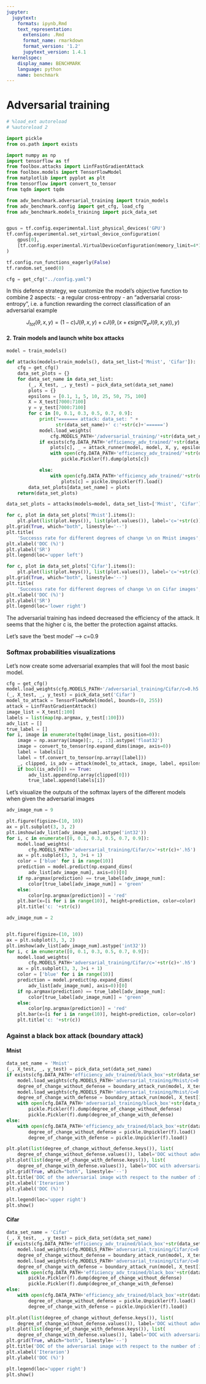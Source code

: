 ```yaml
---
jupyter:
  jupytext:
    formats: ipynb,Rmd
    text_representation:
      extension: .Rmd
      format_name: rmarkdown
      format_version: '1.2'
      jupytext_version: 1.4.1
  kernelspec:
    display_name: BENCHMARK
    language: python
    name: benchmark
---
```


#  Adversarial training


```python
# %load_ext autoreload
# %autoreload 2
```

```python
import pickle
from os.path import exists

import numpy as np
import tensorflow as tf
from foolbox.attacks import LinfFastGradientAttack
from foolbox.models import TensorFlowModel
from matplotlib import pyplot as plt
from tensorflow import convert_to_tensor
from tqdm import tqdm

from adv_benchmark.adversarial_training import train_models
from adv_benchmark.config import get_cfg, load_cfg
from adv_benchmark.models_training import pick_data_set


gpus = tf.config.experimental.list_physical_devices('GPU')
tf.config.experimental.set_virtual_device_configuration(
    gpus[0],
    [tf.config.experimental.VirtualDeviceConfiguration(memory_limit=4*1024)]
)

tf.config.run_functions_eagerly(False)
tf.random.set_seed(0)

cfg = get_cfg("../config.yaml")
```

In this defence strategy, we customize the model's objective function to combine 2 aspects:
 - a regular cross-entropy
 - an "adversarial cross-entropy", i.e. a function rewarding the correct classification of an adversarial example


$$J_{tot}(\theta,x,y)=(1-c)J(\theta,x,y)+cJ(\theta,(x+{\epsilon}sign(\nabla_{x}J(\theta,x,y)),y)$$


#### 2. Train models and launch white box attacks

```python
model = train_models()
```

```python
def attacks(models=train_models(), data_set_list=['Mnist', 'Cifar']):
    cfg = get_cfg()
    data_set_plots = {}
    for data_set_name in data_set_list:
        (_, X_test, _, y_test) = pick_data_set(data_set_name)
        plots = {}
        epsilons = [0.1, 1, 5, 10, 25, 50, 75, 100]
        X = X_test[7000:7100]
        y = y_test[7000:7100]
        for c in [0, 0.1, 0.3, 0.5, 0.7, 0.9]:
            print("======= attack: data_set: " +
                  str(data_set_name)+' c:'+str(c)+'======')
            model.load_weights(
                cfg.MODELS_PATH+'/adversarial_training/'+str(data_set_name)+'/c='+str(c)+'.h5')
            if exists(cfg.DATA_PATH+'efficiency_adv_trained/'+str(data_set_name)+'/c='+str(c)) == False:
                plots[c], _ = attack_runner(model, model, X, y, epsilons)
                with open(cfg.DATA_PATH+'efficiency_adv_trained/'+str(data_set_name)+'/c='+str(c), 'wb') as f:
                    pickle.Pickler(f).dump(plots[c])

            else:
                with open(cfg.DATA_PATH+'efficiency_adv_trained/'+str(data_set_name)+'/c='+str(c), 'rb') as f:
                    plots[c] = pickle.Unpickler(f).load()
        data_set_plots[data_set_name] = plots
    return(data_set_plots)

data_set_plots = attacks(models=model, data_set_list=['Mnist', 'Cifar'])
```

```python
for c, plot in data_set_plots['Mnist'].items():
    plt.plot(list(plot.keys()), list(plot.values()), label='c='+str(c))
plt.grid(True, which="both", linestyle='--')
plt.title(
    'Successs rate for different degrees of change \n on Mnist images', fontsize=11)
plt.xlabel('DOC (%)')
plt.ylabel('SR')
plt.legend(loc='upper left')
```

```python
for c, plot in data_set_plots['Cifar'].items():
    plt.plot(list(plot.keys()), list(plot.values()), label='c='+str(c))
plt.grid(True, which="both", linestyle='--')
plt.title(
    'Successs rate for different degrees of change \n on Cifar images', fontsize=11)
plt.xlabel('DOC (%)')
plt.ylabel('SR')
plt.legend(loc='lower right')
```

The adversarial training has indeed decreased the efficiency of the attack. It seems that the higher c is, the better the protection against attacks.

Let's save the 'best model' --> c=0.9


### Softmax probabilities visualizations


Let's now create some adversarial examples that will fool the most basic model.

```python
cfg = get_cfg()
model.load_weights(cfg.MODELS_PATH+'/adversarial_training/Cifar/c=0.h5')
(_, X_test, _, y_test) = pick_data_set('Cifar')
model_to_attack = TensorFlowModel(model, bounds=(0, 255))
attack = LinfFastGradientAttack()
image_list = X_test[:100]
labels = list(map(np.argmax, y_test[:100]))
adv_list = []
true_label = []
for i, image in enumerate(tqdm(image_list, position=0)):
    image = np.asarray(image)[:, :, :3].astype('float32')
    image = convert_to_tensor(np.expand_dims(image, axis=0))
    label = labels[i]
    label = tf.convert_to_tensor(np.array([label]))
    _, clipped, is_adv = attack(model_to_attack, image, label, epsilons=5)
    if bool(is_adv[0]) == True:
        adv_list.append(np.array(clipped[0]))
        true_label.append(labels[i])
```


Let's visualize the outputs of the softmax layers of the different models when given the adversarial images

```python
adv_image_num = 9

plt.figure(figsize=(10, 10))
ax = plt.subplot(3, 3, 2)
plt.imshow(adv_list[adv_image_num].astype('int32'))
for i, c in enumerate([0, 0.1, 0.3, 0.5, 0.7, 0.9]):
    model.load_weights(
        cfg.MODELS_PATH+'adversarial_training/Cifar/c='+str(c)+'.h5')
    ax = plt.subplot(3, 3, 3+i + 1)
    color = ['blue' for i in range(10)]
    prediction = model.predict(np.expand_dims(
        adv_list[adv_image_num], axis=0))[0]
    if np.argmax(prediction) == true_label[adv_image_num]:
        color[true_label[adv_image_num]] = 'green'
    else:
        color[np.argmax(prediction)] = 'red'
    plt.bar(x=[i for i in range(10)], height=prediction, color=color)
    plt.title('c: '+str(c))
```


```python
adv_image_num = 2


plt.figure(figsize=(10, 10))
ax = plt.subplot(3, 3, 2)
plt.imshow(adv_list[adv_image_num].astype('int32'))
for i, c in enumerate([0, 0.1, 0.3, 0.5, 0.7, 0.9]):
    model.load_weights(
        cfg.MODELS_PATH+'adversarial_training/Cifar/c='+str(c)+'.h5')
    ax = plt.subplot(3, 3, 3+i + 1)
    color = ['blue' for i in range(10)]
    prediction = model.predict(np.expand_dims(
        adv_list[adv_image_num], axis=0))[0]
    if np.argmax(prediction) == true_label[adv_image_num]:
        color[true_label[adv_image_num]] = 'green'
    else:
        color[np.argmax(prediction)] = 'red'
    plt.bar(x=[i for i in range(10)], height=prediction, color=color)
    plt.title('c: '+str(c))
```

### Against a black box attack (boundary attack)


#### Mnist

```python
data_set_name = 'Mnist'
(_, X_test, _, y_test) = pick_data_set(data_set_name)
if exists(cfg.DATA_PATH+'efficiency_adv_trained/black_box'+str(data_set_name)) == False:
    model.load_weights(cfg.MODELS_PATH+'adversarial_training/Mnist/c=0.h5')
    degree_of_change_without_defense = boundary_attack_run(model, X_test[1])
    model.load_weights(cfg.MODELS_PATH+'adversarial_training/Mnist/c=0.9.h5')
    degree_of_change_with_defense = boundary_attack_run(model, X_test[1])
    with open(cfg.DATA_PATH+'adversarial_training/black_box'+str(data_set_name), 'wb') as f:
        pickle.Pickler(f).dump(degree_of_change_without_defense)
        pickle.Pickler(f).dump(degree_of_change_with_defense)
else:
    with open(cfg.DATA_PATH+'efficiency_adv_trained/black_box'+str(data_set_name), 'rb') as f:
        degree_of_change_without_defense = pickle.Unpickler(f).load()
        degree_of_change_with_defense = pickle.Unpickler(f).load()
```


```python
plt.plot(list(degree_of_change_without_defense.keys()), list(
    degree_of_change_without_defense.values()), label='DOC without adversarial training')
plt.plot(list(degree_of_change_with_defense.keys()), list(
    degree_of_change_with_defense.values()), label='DOC with adversarial training')
plt.grid(True, which="both", linestyle='--')
plt.title('DOC of the adversarial image with respect to the number of iterations on Mnist', fontsize=8)
plt.xlabel('Iterarion')
plt.ylabel('DOC (%)')

plt.legend(loc='upper right')
plt.show()
```

#### Cifar

```python
data_set_name = 'Cifar'
(_, X_test, _, y_test) = pick_data_set(data_set_name)
if exists(cfg.DATA_PATH+'efficiency_adv_trained/black_box'+str(data_set_name)) == False:
    model.load_weights(cfg.MODELS_PATH+'adversarial_training/Cifar/c=0.h5')
    degree_of_change_without_defense = boundary_attack_run(model, X_test[1])
    model.load_weights(cfg.MODELS_PATH+'adversarial_training/Cifar/c=0.9.h5')
    degree_of_change_with_defense = boundary_attack_run(model, X_test[1])
    with open(cfg.DATA_PATH+'efficiency_adv_trained/black_box'+str(data_set_name), 'wb') as f:
        pickle.Pickler(f).dump(degree_of_change_without_defense)
        pickle.Pickler(f).dump(degree_of_change_with_defense)
else:
    with open(cfg.DATA_PATH+'efficiency_adv_trained/black_box'+str(data_set_name), 'rb') as f:
        degree_of_change_without_defense = pickle.Unpickler(f).load()
        degree_of_change_with_defense = pickle.Unpickler(f).load()
```

```python
plt.plot(list(degree_of_change_without_defense.keys()), list(
    degree_of_change_without_defense.values()), label='DOC without adversarial training')
plt.plot(list(degree_of_change_with_defense.keys()), list(
    degree_of_change_with_defense.values()), label='DOC with adversarial training')
plt.grid(True, which="both", linestyle='--')
plt.title('DOC of the adversarial image with respect to the number of iterations on Cifar', fontsize=8)
plt.xlabel('Iterarion')
plt.ylabel('DOC (%)')

plt.legend(loc='upper right')
plt.show()
```
